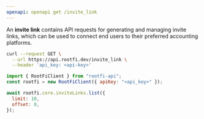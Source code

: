 ```yaml
---
openapi: openapi get /invite_link
---
```


An **invite link** contains API requests for generating and managing invite links, which can be used to connect end users to their preferred accounting platforms.

<RequestExample>

```bash cURL
curl --request GET \
  --url https://api.rootfi.dev/invite_link \
  --header 'api_key: <api-key>'

```

```javascript NodeJS
import { RootFiClient } from "rootfi-api";
const rootfi = new RootFiClient({ apiKey: "<api_key>" });

await rootfi.core.inviteLinks.list({
  limit: 10,
  offset: 0,
});
```

</RequestExample>
